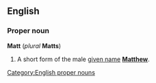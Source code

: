 ==English==
===Proper noun===
[[Category:English proper nouns]]
'''Matt''' (''plural'' '''Matts''')

#A short form of the male [[given name]]  '''[[Matthew]]'''.